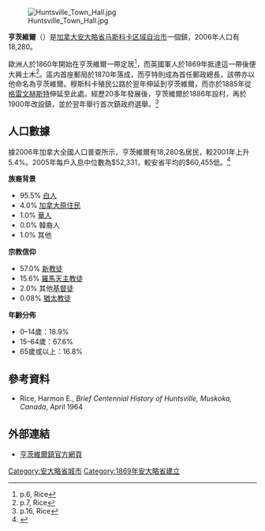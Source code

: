 {{Infobox City
|chinese_name           = 亨茨維爾
|official_name          = Huntsville
|nickname               = 
|motto                  = 
|image_skyline          = Huntsville ON.JPG
|imagesize              = 
|image_caption          = 
|image_flag             = 
|image_seal             = 
|image_map              = 
|mapsize                = 
|map_caption            = 
|subdivision_type       = [[國家|國家]]
|subdivision_name       = [[加拿大|加拿大]]
|subdivision_type1      = [[省|省]]
|subdivision_name1      = [[安大略省|安大略省]]
|subdivision_type2      = [[安大略省行政區劃|區域]]
|subdivision_name2      = [[马斯科卡区域自治市|马斯科卡区域自治市]]
|leader_title           = 鎮長
|leader_name            = 
Karin Terziano
|City_board_type        =
|City_board_name1       =
|City_board_title1      =
|City_board_name2       =
|City_board_name3       =
|City_board_name4       =
|City_board_name5       =
|City_board_name6       =
|City_board_name7       =
|City_board_name8       =
|City_board_name9       =
|City_board_name10      =
|City_board_name11      =
|City_board_name12      =
|found_title            = 成立
|found_date             = 1860年（開埠）<ref name="Settlement"/><br>1886年（設村）<ref name="Incorporation"/><br>1900年（設鎮）<ref name="Incorporation"/>
|area_magnitude         = 
|area_total             = 703.23
|TotalArea_sq_mi        = 
|area_land              = 
|LandArea_sq_mi         = 
|area_water             = 
|WaterArea_sq_mi        = 
|area_water_percent     = 
|area_urban             = 
|UrbanArea_sq_mi        =
|area_metro             = 
|MetroArea_sq_mi        =
|population_as_of       = 2006
|population_note        = <ref name="communityprofile">{{cite web
|url=http://www12.statcan.ca/census-recensement/2006/dp-pd/prof/92-591/details/Page.cfm?Lang=E&Geo1=CSD&Code1=3544042&Geo2=PR&Code2=35&Data=Count&SearchText=Huntsville&SearchType=Begins&SearchPR=01&B1=All&Custom=
|title=Community highlights for Guelph
|work=Community profiles
|publisher=Statistics Canada
|accessdate=2008-12-16
|archive-date=2019-02-22
|archive-url=https://web.archive.org/web/20190222072220/http://www12.statcan.ca/census-recensement/2006/dp-pd/prof/92-591/details/Page.cfm?Lang=E&Geo1=CSD&Code1=3544042&Geo2=PR&Code2=35&Data=Count&SearchText=Huntsville&SearchType=Begins&SearchPR=01&B1=All&Custom=
|dead-url=no
}}</ref>
|population_total       = 18,280
|population_metro       = 
|population_urban       = 
|population_density     = 26.0
|population_density_mi2 = 
|timezone               = 北美東岸標準時間
|utc_offset             = -5
|timezone_DST           = 北美東岸日光節約時間
|utc_offset_DST         = -4
|latd=45 |latm=20 |lats= |latNS=N
|longd=79 |longm=13 |longs= |longEW=W
|elevation              = 
|elevation_ft           = 
|website                = [http://www.town.huntsville.on.ca/ 亨茨維爾鎮官方網頁]
|footnotes              = 
}}
[[File:Huntsville_Town_Hall.jpg|right]]

'''亨茨維爾'''（{{lang-en|Huntsville}}）是[[加拿大|加拿大]][[安大略省|安大略省]]{{le|安大略省中部|Central Ontario|中部}}[[马斯科卡区域自治市|马斯科卡区域自治市]]一個鎮，2006年人口有18,280。

歐洲人於1860年開始在亨茨維爾一帶定居<ref name="Settlement">p.6, Rice</ref>，而英國軍人{{le|喬治·亨特|Captain George Hunt}}於1869年抵達這一帶後便大興土木<ref>p.7, Rice</ref>。區内首座郵局於1870年落成，而亨特則成為首任郵政總長，該帶亦以他命名為亨茨維爾。穆斯科卡殖民公路於翌年伸延到亨茨維爾，而{{le|北方與太平洋交會鐵路|Northern and Pacific Junction Railway}}亦於1885年從[[格雷文赫斯特|格雷文赫斯特]]伸延至此處。經歷20多年發展後，亨茨維爾於1886年設村，再於1900年改設鎮，並於翌年舉行首次鎮政府選舉。<ref name="Incorporation">p.16, Rice</ref>

==人口數據==

據2006年加拿大全國人口普查所示，亨茨維爾有18,280名居民，較2001年上升5.4%。2005年每戶入息中位數為$52,331，較安省平均的$60,455低。<ref>{{cite web|url=http://www.recensement2006.ca/census-recensement/2006/dp-pd/prof/92-591/details/page.cfm?Lang=E&Geo1=CSD&Code1=3544042&Geo2=PR&Code2=48&Data=Count&SearchText=Huntsville&SearchType=Begins&SearchPR=01&B1=All&Custom=|title=Huntsville, Ontario - Detailed City Profile|accessdate=2009-09-20|archive-date=2016-03-04|archive-url=https://web.archive.org/web/20160304031735/http://www.recensement2006.ca/census-recensement/2006/dp-pd/prof/92-591/details/page.cfm?Lang=E&Geo1=CSD&Code1=3544042&Geo2=PR&Code2=48&Data=Count&SearchText=Huntsville&SearchType=Begins&SearchPR=01&B1=All&Custom=|dead-url=no}}</ref> 

'''族裔背景'''
*95.5% [[白人|白人]]
*4.0% [[加拿大原住民|加拿大原住民]]
*1.0% [[華人|華人]]
*0.0% 韓裔人
*1.0% 其他

'''宗教信仰'''
*57.0% [[新教徒|新教徒]]
*15.6% [[羅馬天主教|羅馬天主教徒]]
*2.0% 其他[[基督徒|基督徒]]
*0.08% [[猶太教徒|猶太教徒]]

'''年齡分佈'''
*0–14歲：18.9%  
*15–64歲：67.6% 
*65歲或以上：16.8%

==參考資料==
{{reflist|2}}
*Rice, Harmon E., ''Brief Centennial History of Huntsville, Muskoka, Canada'', April 1964

==外部連結==
{{Commonscat|Huntsville, Ontario}}
* [http://www.town.huntsville.on.ca/ 亨茨維爾鎮官方網頁] {{Wayback|url=http://www.town.huntsville.on.ca/ |date=20101017165606 }}

{{Coord|45|20|N|79|13|W|region:CA_type:city|display=title}}

[[Category:安大略省城市|Category:安大略省城市]]
[[Category:1869年安大略省建立|Category:1869年安大略省建立]]